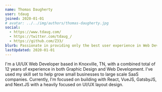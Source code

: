 ```yaml
---
name: Thomas Daugherty
user: tdaug
joined: 2020-01-01
# avatar: ../../img/authors/thomas-daugherty.jpg
social:
  - https://www.tdaug.com/
  - https://twitter.com/tdaug_/
  - https://github.com/Z33/
blurb: Passionate in providing only the best user experience in Web Development and building Gunpla's on the side.
lastUpdated: 2020-01-01
---
```


I'm a UI/UX Web Developer based in Knoxville, TN, with a combined total of 12 years of experience in both Graphic Design and Web Development. I've used my skill set to help grow small businesses to large scale SaaS companies. Currently, I'm focused on building with React, VueJS, GatsbyJS, and Next.JS with a heavily focused on UI/UX layout design.
